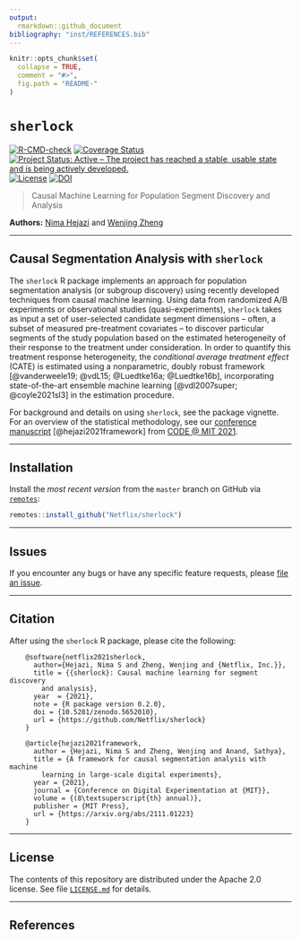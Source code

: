 ```yaml
---
output:
  rmarkdown::github_document
bibliography: "inst/REFERENCES.bib"
---
```


<!-- README.md is generated from README.Rmd. Please edit that file -->

```r
knitr::opts_chunk$set(
  collapse = TRUE,
  comment = "#>",
  fig.path = "README-"
)
```

# `sherlock`

<!-- badges: start -->
[![R-CMD-check](https://github.com/Netflix/sherlock/workflows/R-CMD-check/badge.svg)](https://github.com/Netflix/sherlock/actions)
[![Coverage Status](https://img.shields.io/codecov/c/github/Netflix/sherlock/master.svg)](https://codecov.io/github/Netflix/sherlock?branch=master)
[![Project Status: Active – The project has reached a stable, usable state and is being actively developed.](https://www.repostatus.org/badges/latest/active.svg)](https://www.repostatus.org/#active)
[![License](https://img.shields.io/badge/License-Apache%202.0-blue.svg)](https://opensource.org/licenses/Apache-2.0)
[![DOI](https://zenodo.org/badge/DOI/10.5281/zenodo.5652010.svg)](https://doi.org/10.5281/zenodo.5652010)
<!-- badges: end -->

> Causal Machine Learning for Population Segment Discovery and Analysis

__Authors:__ [Nima Hejazi](https://nimahejazi.org) and [Wenjing
Zheng](https://www.linkedin.com/in/wenjing-zheng/)

---

## Causal Segmentation Analysis with `sherlock`

The `sherlock` R package implements an approach for population segmentation
analysis (or subgroup discovery) using recently developed techniques from causal
machine learning. Using data from randomized A/B experiments or observational
studies (quasi-experiments), `sherlock` takes as input a set of user-selected
candidate segment dimensions -- often, a subset of measured pre-treatment
covariates -- to discover particular segments of the study population based on
the estimated heterogeneity of their response to the treatment under
consideration. In order to quantify this treatment response heterogeneity, the
_conditional average treatment effect_ (CATE) is estimated using a
nonparametric, doubly robust framework [@vanderweele19; @vdL15; @Luedtke16a;
@Luedtke16b], incorporating state-of-the-art ensemble machine learning
[@vdl2007super; @coyle2021sl3] in the estimation procedure.

For background and details on using `sherlock`, see the package vignette.  For
an overview of the statistical methodology, see our [conference
manuscript](https://arxiv.org/abs/2111.01223) [@hejazi2021framework] from [CODE
@ MIT
2021](https://ide.mit.edu/events/2021-conference-on-digital-experimentation-mit-codemit/).

---

## Installation

Install the _most recent version_ from the `master` branch on GitHub via
[`remotes`](https://CRAN.R-project.org/package=remotes):

```r
remotes::install_github("Netflix/sherlock")
```

<!--
Eventually, the package will make its way to [CRAN](https://CRAN.R-project.org).
At that point, a stable version may be installed via

```r
install.packages("sherlock")
```
-->

---

## Issues

If you encounter any bugs or have any specific feature requests, please [file an
issue](https://github.com/Netflix/sherlock/issues).

---

## Citation

After using the `sherlock` R package, please cite the following:

        @software{netflix2021sherlock,
          author={Hejazi, Nima S and Zheng, Wenjing and {Netflix, Inc.}},
          title = {{sherlock}: Causal machine learning for segment discovery
            and analysis},
          year  = {2021},
          note = {R package version 0.2.0},
          doi = {10.5281/zenodo.5652010},
          url = {https://github.com/Netflix/sherlock}
        }

        @article{hejazi2021framework,
          author = {Hejazi, Nima S and Zheng, Wenjing and Anand, Sathya},
          title = {A framework for causal segmentation analysis with machine
            learning in large-scale digital experiments},
          year = {2021},
          journal = {Conference on Digital Experimentation at {MIT}},
          volume = {(8\textsuperscript{th} annual)},
          publisher = {MIT Press},
          url = {https://arxiv.org/abs/2111.01223}
        }

---

## License

The contents of this repository are distributed under the Apache 2.0 license.
See file
[`LICENSE.md`](https://github.com/Netflix/sherlock/blob/master/LICENSE.md) for
details.

---

## References

